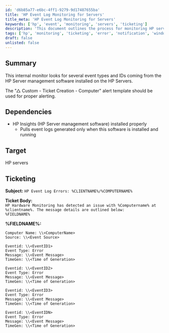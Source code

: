 ```yaml
---
id: 'd6b85a77-e6bc-4ff1-9279-9d17487655ba'
title: 'HP Event Log Monitoring for Servers'
title_meta: 'HP Event Log Monitoring for Servers'
keywords: ['hp', 'event', 'monitoring', 'servers', 'ticketing']
description: 'This document outlines the process for monitoring HP server event logs using HP Server management software. It details the necessary dependencies, target systems, and ticketing format for alert notifications related to HP hardware issues.'
tags: ['hp', 'monitoring', 'ticketing', 'error', 'notification', 'windows']
draft: false
unlisted: false
---
```

## Summary

This internal monitor looks for several event types and IDs coming from the HP Server management software installed on the HP Servers.

The "△ Custom - Ticket Creation - Computer" alert template should be used for proper alerting.

## Dependencies

- HP Insights (HP Server management software) installed properly
  - Pulls event logs generated only when this software is installed and running

## Target

HP servers

## Ticketing

**Subject:** `HP Event Log Errors: %CLIENTNAME%/%COMPUTERNAME%`

**Ticket Body:**  
`HP Hardware Monitoring has detected an issue with %Computername% at %clientname%. The message details are outlined below:`  
`%FIELDNAME%`

**%FIELDNAME%:**  

```
Computer Name: \\<ComputerName>
Source: \\<Event Source>

Eventid: \\<EventID1>
Event Type: Error
Message: \\<Event Message>
TimeGen: \\<Time of Generation>

Eventid: \\<EventID2>
Event Type: Error
Message: \\<Event Message>
TimeGen: \\<Time of Generation>

Eventid: \\<EventID3>
Event Type: Error
Message: \\<Event Message>
TimeGen: \\<Time of Generation>

Eventid: \\<EventIDN>
Event Type: Error
Message: \\<Event Message>
TimeGen: \\<Time of Generation>
```













